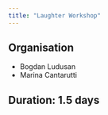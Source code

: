 ```yaml
---
title: "Laughter Workshop"
---
```


## Organisation

- Bogdan Ludusan
- Marina Cantarutti

## Duration: 1.5 days